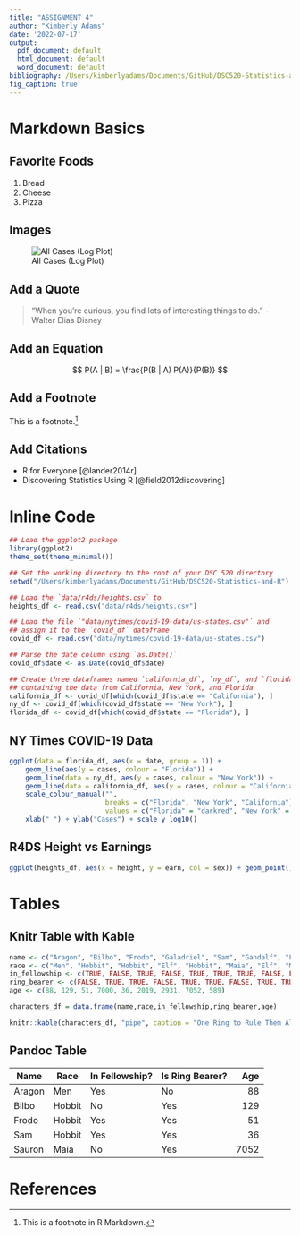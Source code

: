 ```yaml
---
title: "ASSIGNMENT 4"
author: "Kimberly Adams"
date: '2022-07-17'
output:
  pdf_document: default
  html_document: default
  word_document: default
bibliography: /Users/kimberlyadams/Documents/GitHub/DSC520-Statistics-and-R/completed/Week 6/bibliography.bib
fig_caption: true
---
```


# Markdown Basics

## Favorite Foods

1.  Bread
2.  Cheese
3.  Pizza

## Images

![All Cases (Log Plot)](/Users/kimberlyadams/Documents/GitHub/dsc520/completed/assignment04/plots/10-all-cases-log.png)

## Add a Quote

> "When you're curious, you find lots of interesting things to do." - Walter Elias Disney

## Add an Equation

$$
P(A | B) = \frac{P(B | A) P(A)}{P(B)}
$$

## Add a Footnote

This is a footnote.[^1]

[^1]: This is a footnote in R Markdown.

## Add Citations

-   R for Everyone [@lander2014r]
-   Discovering Statistics Using R [@field2012discovering]

# Inline Code

```r
## Load the ggplot2 package
library(ggplot2)
theme_set(theme_minimal())

## Set the working directory to the root of your DSC 520 directory
setwd("/Users/kimberlyadams/Documents/GitHub/DSC520-Statistics-and-R")

## Load the `data/r4ds/heights.csv` to
heights_df <- read.csv("data/r4ds/heights.csv")

## Load the file `"data/nytimes/covid-19-data/us-states.csv"` and
## assign it to the `covid_df` dataframe
covid_df <- read.csv("data/nytimes/covid-19-data/us-states.csv")

## Parse the date column using `as.Date()``
covid_df$date <- as.Date(covid_df$date)

## Create three dataframes named `california_df`, `ny_df`, and `florida_df`
## containing the data from California, New York, and Florida
california_df <- covid_df[which(covid_df$state == "California"), ]
ny_df <- covid_df[which(covid_df$state == "New York"), ]
florida_df <- covid_df[which(covid_df$state == "Florida"), ]
```

## NY Times COVID-19 Data

```r
ggplot(data = florida_df, aes(x = date, group = 1)) +
    geom_line(aes(y = cases, colour = "Florida")) +
    geom_line(data = ny_df, aes(y = cases, colour = "New York")) +
    geom_line(data = california_df, aes(y = cases, colour = "California")) +
    scale_colour_manual("",
                        breaks = c("Florida", "New York", "California"),
                        values = c("Florida" = "darkred", "New York" = "darkgreen", "California" = "steelblue")) +
    xlab(" ") + ylab("Cases") + scale_y_log10()
```

## R4DS Height vs Earnings

```r
ggplot(heights_df, aes(x = height, y = earn, col = sex)) + geom_point() + ggtitle('Height vs Earnings') + xlab('Height (Inches)') + ylab('Earnings (Dollars)')
```

# Tables

## Knitr Table with Kable

```r
name <- c("Aragon", "Bilbo", "Frodo", "Galadriel", "Sam", "Gandalf", "Legolas", "Sauron", "Gollum")
race <- c("Men", "Hobbit", "Hobbit", "Elf", "Hobbit", "Maia", "Elf", "Maia", "Hobbit")
in_fellowship <- c(TRUE, FALSE, TRUE, FALSE, TRUE, TRUE, TRUE, FALSE, FALSE)
ring_bearer <- c(FALSE, TRUE, TRUE, FALSE, TRUE, TRUE, FALSE, TRUE, TRUE)
age <- c(88, 129, 51, 7000, 36, 2019, 2931, 7052, 589)

characters_df = data.frame(name,race,in_fellowship,ring_bearer,age)
```

```r
knitr::kable(characters_df, "pipe", caption = "One Ring to Rule Them All")
```


## Pandoc Table

| Name   | Race   | In Fellowship? | Is Ring Bearer? |  Age |
|--------|--------|----------------|-----------------|-----:|
| Aragon | Men    | Yes            | No              |   88 |
| Bilbo  | Hobbit | No             | Yes             |  129 |
| Frodo  | Hobbit | Yes            | Yes             |   51 |
| Sam    | Hobbit | Yes            | Yes             |   36 |
| Sauron | Maia   | No             | Yes             | 7052 |


# References
